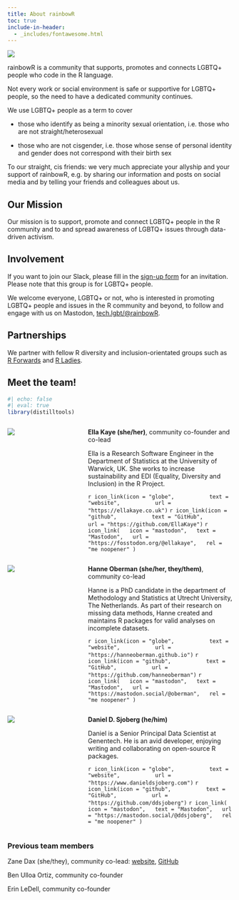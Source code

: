 ```yaml
---
title: About rainbowR
toc: true
include-in-header: 
  - _includes/fontawesome.html
---
```


![](images/rainbowR-banner-1500-500.svg)

rainbowR is a community that supports, promotes and connects LGBTQ+ people who code in the R language.

Not every work or social environment is safe or supportive for LGBTQ+ people, so the need to have a dedicated community continues.

We use LGBTQ+ people as a term to cover

-   those who identify as being a minority sexual orientation, i.e. those who are not straight/heterosexual

-   those who are not cisgender, i.e. those whose sense of personal identity and gender does not correspond with their birth sex

To our straight, cis friends: we very much appreciate your allyship and your support of rainbowR, e.g. by sharing our information and posts on social media and by telling your friends and colleagues about us.

## Our Mission

Our mission is to support, promote and connect LGBTQ+ people in the R community and to and spread awareness of LGBTQ+ issues through data-driven activism.

## Involvement

If you want to join our Slack, please fill in the [sign-up form](https://docs.google.com/forms/d/1y7SOWE3IW-fpR_5Cd4mK-CMUpFZ-hvhY4cTj34JqTVE/) for an invitation. Please note that this group is for LGBTQ+ people.

We welcome everyone, LGBTQ+ or not, who is interested in promoting LGBTQ+ people and issues in the R community and beyond, to follow and engage with us on Mastodon, [tech.lgbt/@rainbowR](https://tech.lgbt/@rainbowR).

## Partnerships

We partner with fellow R diversity and inclusion-orientated groups such as [R Forwards](https://forwards.github.io) and [R Ladies](https://rladies.org).

## Meet the team!

```r
#| echo: false
#| eval: true
library(distilltools)
```

:::: {.columns}

::: {.column width="25%"}
![](images/people/ella.jpeg)
:::

::: {.column width="5%"}

:::

::: {.column width="70%"}
**Ella Kaye (she/her)**, community co-founder and co-lead

Ella is a Research Software Engineer in the Department of Statistics at the University of Warwick, UK. She works to increase sustainability and EDI (Equality, Diversity and Inclusion) in the R Project. 

`r icon_link(icon = "globe",
          text = "website",
          url = "https://ellakaye.co.uk")
`
`r icon_link(icon = "github",
          text = "GitHub",
          url = "https://github.com/EllaKaye")
`
`r icon_link(
  icon = "mastodon",
  text = "Mastodon",
  url = "https://fosstodon.org/@ellakaye",
  rel = "me noopener"
)`
:::

::::


:::: {.columns}

::: {.column width="25%"}
![](images/people/hanne.jpeg)
:::

::: {.column width="5%"}

:::

::: {.column width="70%"}
**Hanne Oberman (she/her, they/them)**, community co-lead

Hanne is a PhD candidate in the department of Methodology and Statistics at Utrecht University, The Netherlands. As part of their research on missing data methods, Hanne created and maintains R packages for valid analyses on incomplete datasets.

`r icon_link(icon = "globe",
          text = "website",
          url = "https://hanneoberman.github.io")
`
`r icon_link(icon = "github",
          text = "GitHub",
          url = "https://github.com/hanneoberman")
`
`r icon_link(
  icon = "mastodon",
  text = "Mastodon",
  url = "https://mastodon.social/@oberman",
  rel = "me noopener"
)`
:::

::::

:::: {.columns}

::: {.column width="25%"}
![](images/people/daniel.jpeg)
:::

::: {.column width="5%"}

:::

::: {.column width="70%"}
**Daniel D. Sjoberg (he/him)**

Daniel is a Senior Principal Data Scientist at Genentech. He is an avid developer, enjoying writing and collaborating on open-source R packages.

`r icon_link(icon = "globe",
          text = "website",
          url = "https://www.danieldsjoberg.com")
`
`r icon_link(icon = "github",
          text = "GitHub",
          url = "https://github.com/ddsjoberg")
`
`r icon_link(
  icon = "mastodon",
  text = "Mastodon",
  url = "https://mastodon.social/@ddsjoberg",
  rel = "me noopener"
)`
:::

::::


### Previous team members

Zane Dax (she/they), community co-lead: [website](https://www.trans-can.ca), [GitHub](https://github.com/PythonCoderUnicorn)

Ben Ulloa Ortiz, community co-founder

Erin LeDell, community co-founder

